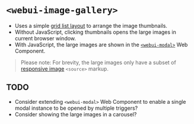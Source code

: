 
<Meta of={WebUIImageGallery} />

# `<webui-image-gallery>`
- Uses a simple [grid list layout](/story/layout-grid--grid-list) to arrange the image thumbnails.
- Without JavaScript, clicking thumbnails opens the large images in current browser window.
- With JavaScript, the large images are shown in the [`<webui-modal>`](/docs/web-components-or-custom-elements-webui-modal--docs) Web Component.

> Please note: For brevity, the large images only have a subset of [responsive image](/story/components-images--responsive-image) `<source>` markup.

<Canvas of={WebUIImageGallery.WebUIImageGallery} />

## TODO
- Consider extending `<webui-modal>` Web Component to enable a single modal instance to be opened by multiple triggers?
- Consider showing the large images in a carousel?
